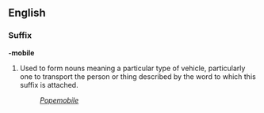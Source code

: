 ==English==
===Suffix===
'''-mobile'''

#Used to form nouns meaning a particular type of vehicle, particularly one to transport the person or thing described by the word to which this suffix is attached.
#:''[[Popemobile]]''